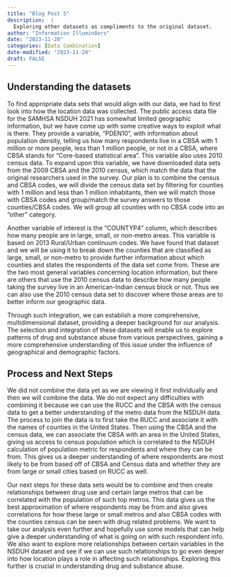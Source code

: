 ```yaml
---
title: "Blog Post 5"
description:  |
  Exploring other datasets as compliments to the original dataset.
author: "Information Illumin8ors"
date: "2023-11-20"
categories: [Data Combination]
date-modified: "2023-11-20"
draft: FALSE
---
```


## Understanding the datasets 
  To find appropriate data sets that would align with our data, we had to first look into how the location data was collected. The public access data file for the SAMHSA NSDUH 2021 has somewhat limited geographic information, but we have come up with some creative ways to exploit what is there. They provide a variable, “PDEN10”, with information about population density, telling us how many respondents live in a CBSA with 1 million or more people, less than 1 million people, or not in a CBSA, where CBSA stands for “Core-based statistical area”. This variable also uses 2010 census data. To expand upon this variable, we have downloaded data sets from the 2009 CBSA and the 2010 census, which match the data that the original researchers used in the survey. Our plan is to combine the census and CBSA codes, we will divide the census data set by filtering for counties with 1 million and less than 1 million inhabitants, then we will match those with CBSA codes and group/match the survey answers to those counties/CBSA codes. We will group all counties with no CBSA code into an “other” category. 
  
  Another variable of interest is the “COUNTYP4” column, which describes how many people are in large, small, or non-metro areas. This variable is based on 2013 Rural/Urban continuum codes. We have found that dataset and we will be using it to break down the counties that are classified as large, small, or non-metro to provide further information about which counties and states the respondents of the data set come from. These are the two most general variables concerning location information, but there are others that use the 2010 census data to describe how many people taking the survey live in an American-Indian census block or not. Thus we can also use the 2010 census data set to discover where those areas are to better inform our geographic data. 
  
  Through such integration, we can establish a more comprehensive, multidimensional dataset, providing a deeper background for our analysis. The selection and integration of these datasets will enable us to explore patterns of drug and substance abuse from various perspectives, gaining a more comprehensive understanding of this issue under the influence of geographical and demographic factors.

## Process and Next Steps
  We did not combine the data yet as we are viewing it first individually and then we will combine the data. We do not expect any difficulties with combining it because we can use the RUCC and the CBSA with the census data to get a better understanding of the metro data from the NSDUH data. The process to join the data is to first take the RUCC and associate it with the names of counties in the United States. Then using the CBSA and the census data, we can associate the CBSA with an area in the United States, giving us access to census population which is correlated to the NSDUH calculation of population metric for respondents and where they can be from. This gives us a deeper understanding of where respondents are most likely to be from based off of CBSA and Census data and whether they are from large or small cities based on RUCC as well. 

  Our next steps for these data sets would be to combine and then create relationships between drug use and certain large metros that can be correlated with the population of such top metros. This data gives us the best approximation of where respondents may be from and also gives correlations for how these large or small metros and also CBSA codes with the counties census can be seen with drug related problems. We want to take our analysis even further and hopefully use some models that can help give a deeper understanding of what is going on with such respondent info. We also want to explore more relationships between certain variables in the NSDUH dataset and see if we can use such relationships to go even deeper into how location plays a role in affecting such relationships. Exploring this further is crucial in understanding drug and substance abuse.

